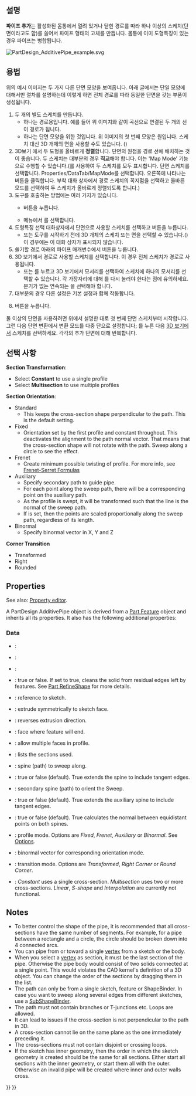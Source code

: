 <languages/>

{{Docnav
|[[PartDesign_AdditiveLoft/ko|로프트 추가]]
|[[PartDesign_AdditiveHelix/ko|나선 추가]]
|[[PartDesign_Workbench/ko|부품설계]]
|IconL=PartDesign_AdditiveLoft.svg
|IconR=PartDesign_AdditiveHelix.svg
|IconC=Workbench_PartDesign.svg
}}

{{GuiCommand
|Name=PartDesign AdditivePipe
|MenuLocation=부품 설계 → 덧셈 도형특징 생성 → 파이프 추가
|Workbenches=[[PartDesign_Workbench/ko|부품설계 작업대]]
|Version=0.17
|SeeAlso=[[PartDesign_AdditiveLoft/ko|로프트 추가]], [[PartDesign_SubtractivePipe/ko|파이프 제거]]
}}

<span id="Description"></span>
==설명==

'''파이프 추가'''는 활성화된 몸통에서 열려 있거나 닫힌 경로를 따라 하나 이상의 스케치(단면이라고도 함)를 쓸어서  파이프 형태의 고체를 만듭니다. 몸통에 이미 도형특징이 있는 경우 파이프는 병합됩니다.

[[File:PartDesign AdditivePipe example.svg|none]]
{{Caption|왼쪽: 경로 (C)를 따라 쓸기할 단면 (A) 및 (B); 오른쪽: 생성된 파이프}}

<span id="Usage"></span>
==용법== 

위의 예시 이미지는 두 가지 다른 단면 모양을 보여줍니다. 아래 글에서는 단일 모양에 대해서만 절차를 설명하는데 이렇게 하면 전체 경로를 따라 동일한 단면을 갖는 부품이 생성됩니다.

# 두 개의 별도 스케치를 만듭니다.
#* 하나는 경로용입니다. 예를 들어 위 이미지와 같이 곡선으로 연결된 두 개의 선이 경로가 됩니다.
#* 하나는 단면 모양을 위한 것입니다. 위 이미지의 첫 번째 모양은 원입니다. 스케치 대신 3D 개체의 면을 사용할 수도 있습니다. ({{version|0.20}})
# 3D보기 에서 두 도형을 올바르게 '''정렬'''합니다. 단면의 원점을 경로 선에 배치하는 것이 좋습니다. 두 스케치는 대부분의 경우 '''직교'''해야 합니다. 이는 'Map Mode' 기능으로 수행할 수 있습니다.({{KEY|Space}}를 사용하여 두 스케치를 모두 표시합니다. 단면 스케치를 선택합니다. Properties/DataTab/MapMode를 선택합니다. 오른쪽에 나타나는 {{Button|...}} 버튼을 클릭합니다. 부착 대화 상자에서 경로 스케치의 꼭지점을 선택하고 올바른 모드를 선택하여 두 스케치가 올바르게 정렬되도록 합니다.)
# 도구를 호출하는 방법에는 여러 가지가 있습니다.
#* {{Button|[[Image:PartDesign_AdditivePipe.svg|16px]] 파이프 추가}} 버튼을 누릅니다.
#* 메뉴에서 {{MenuCommand|부품설계 → 덧셈 도형특징 생성 → [[Image:PartDesign_AdditivePipe.svg|16px]] 파이프 추가}} 를 선택합니다.
# 도형특징 선택 대화상자에서 단면으로 사용할 스케치를 선택하고 {{Button|OK}}버튼을 누릅니다.
#* 또는 도구를 시작하기 전에 3D 개체의 스케치 또는 면을 선택할 수 있습니다.({{Version|0.20}}) 이 경우에는 이 대화 상자가 표시되지 않습니다.
# 쓸기할 경로 아래의 파이프 매개변수에서 {{Button|Object}}버튼을 누릅니다.  
# 3D 보기에서 경로로 사용할 스케치를 선택합니다. 이 경우 전체 스케치가 경로로 사용됩니다.
#* 또는 {{Button|모서리 추가}}를 누르고 3D 보기에서 모서리를 선택하여 스케치에 하나의 모서리를 선택할 수 있습니다. 각 가장자리에 대해 {{Button|모서리 추가}}를 다시 눌러야 한다는 점에 유의하세요. 분기가 없는 연속되는 을 선택해야 합니다. 
# 대부분의 경우 다른 설정은 기본 설정과 함께 작동합니다.
# {{Button|확인}}버튼을 누릅니다.

둘 이상의 단면을 사용하려면 위에서 설명한 대로 첫 번째 단면 스케치부터 시작합니다. 그런 다음 단면 변환에서 변환 모드를 다중 단으로 설정합니다; {{Button|단면 추가}}를 누른 다음 [[3D view/ko|3D 보기]]에서 스케치를 선택하세요. 각각의 추가 단면에 대해 반복합니다.

<span id="Options"></span>
==선택 사항== 

'''Section Transformation''': 
* Select '''Constant''' to use a single profile
* Select '''Multisection''' to use multiple profiles
'''Section Orientation''':
* Standard
** This keeps the cross-section shape perpendicular to the path. This is the default setting.
* Fixed
** Orientation set by the first profile and constant throughout. This deactivates the alignment to the path normal vector. That means that the cross-section shape will not rotate with the path. Sweep along a circle to see the effect.
* Frenet
** Create minimum possible twisting of profile. For more info, see [https://en.wikipedia.org/wiki/Frenet%E2%80%93Serret_formulas Frenet-Serret Formulas]
* Auxiliary
** Specify secondary path to guide pipe.
** For each point {{Emphasis|P}} along the sweep path, there will be a corresponding point {{Emphasis|Q}} on the auxiliary path.
** As the profile is swept, it will be transformed such that the {{Emphasis|PQ}} line is the normal of the sweep path.
** If {{Emphasis|Curvelinear equivalence}} is set, then the {{Emphasis|Q}} points are scaled proportionally along the sweep path, regardless of its length.
* Binormal
** Specify binormal vector in X, Y and Z
'''Corner Transition'''
* Transformed
* Right
* Rounded

==Properties==

See also: [[Property_editor|Property editor]].

A PartDesign AdditivePipe object is derived from a [[Part_Feature|Part Feature]] object and inherits all its properties. It also has the following additional properties:

===Data===

{{TitleProperty|Base}}

* {{PropertyData|Add Sub Shape|PartShape|Hidden}}: 
* {{PropertyData|Base Feature|Link|Hidden}}: 
* {{PropertyData|_Body|LinkHidden|Hidden}}: 

{{TitleProperty|Part Design}}

* {{PropertyData|Refine}}: true or false. If set to true, cleans the solid from residual edges left by features. See [[Part RefineShape|Part RefineShape]] for more details.

{{TitleProperty|Sketch Based}}

* {{PropertyData|Profile|LinkSub}}: reference to sketch.
* {{PropertyData|Midplane|Bool}}: extrude symmetrically to sketch face.
* {{PropertyData|Reversed|Bool}}: reverses extrusion direction.
* {{PropertyData|Up To Face|LinkSub}}: face where feature will end.
* {{PropertyData|Allow Multi Face|Bool}}: allow multiple faces in profile.

{{TitleProperty|Sweep}}

* {{PropertyData|Sections|LinkSubList}}: lists the sections used.
* {{PropertyData|Spine|LinkSub}}: spine (path) to sweep along.
* {{PropertyData|Spine Tangent|Bool}}: true or false (default). True extends the spine to include tangent edges.
* {{PropertyData|Auxiliary Spine|LinkSub|Hidden}}: secondary spine (path) to orient the Sweep.
* {{PropertyData|Auxiliary Spine Tangent|Bool}}: true or false (default). True extends the auxiliary spine to include tangent edges.
* {{PropertyData|Auxiliary Curvelinear|Bool}}: true or false (default). True calculates the normal between equidistant points on both spines.
* {{PropertyData|Mode|Enumeration}}: profile mode. Options are ''Fixed'', ''Frenet'', ''Auxiliary'' or ''Binormal''. See [[#Options|Options]].
* {{PropertyData|Binormal|Vector}}: binormal vector for corresponding orientation mode.
* {{PropertyData|Transition|Enumeration}}: transition mode. Options are ''Transformed'', ''Right Corner'' or ''Round Corner''.
* {{PropertyData|Transformation|Enumeration}}: ''Constant'' uses a single cross-section. ''Multisection'' uses two or more cross-sections. ''Linear'', ''S-shape'' and ''Interpolation'' are currently not functional.

==Notes==

* To better control the shape of the pipe, it is recommended that all cross-sections have the same number of segments. For example, for a pipe between a rectangle and a circle, the circle should be broken down into 4 connected arcs.
* You can pipe from or toward a single [[Glossary#V|vertex]] from a sketch or the body. {{Version|0.20}}
* When you select a [[Glossary#V|vertex]] as section, it must be the last section of the pipe. Otherwise the pipe body would consist of two solids connected at a single point. This would violates the CAD kernel's definition of a 3D object. You can change the order of the sections by dragging them in the list.
* The path can only be from a single sketch, feature or ShapeBinder. In case you want to sweep along several edges from different sketches, use a [[PartDesign_SubShapeBinder|SubShapeBinder]].
* The path must not contain branches or T-junctions etc. Loops are allowed.
* It can lead to issues if the cross-section is not perpendicular to the path in 3D.
* A cross-section cannot lie on the same plane as the one immediately preceding it.
* The cross-sections must not contain disjoint or crossing loops.
* If the sketch has inner geometry, then the order in which the sketch geometry is created should be the same for all sections. Either start all sections with the inner geometry, or start them all with the outer. Otherwise an invalid pipe will be created where inner and outer walls cross.


{{Docnav
|[[PartDesign_AdditiveLoft|Additive loft]]
|[[PartDesign_AdditiveHelix|Additive helix]]
|[[PartDesign_Workbench|PartDesign]]
|IconL=PartDesign_AdditiveLoft.svg
|IconR=PartDesign_AdditiveHelix.svg
|IconC=Workbench_PartDesign.svg
}}

{{PartDesign Tools navi{{#translation:}}}}
{{Userdocnavi{{#translation:}}}}